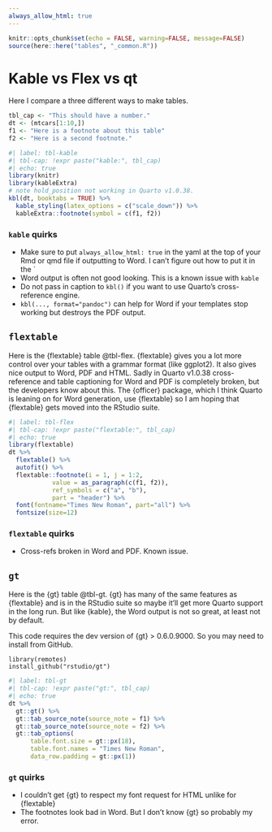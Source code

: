 ```yaml
---
always_allow_html: true
---
```


```r
knitr::opts_chunk$set(echo = FALSE, warning=FALSE, message=FALSE)
source(here::here("tables", "_common.R"))
```

# Kable vs Flex vs qt {#sec-kableflexgt}

Here I compare a three different ways to make tables.

```r
tbl_cap <- "This should have a number."
dt <- (mtcars[1:10,])
f1 <- "Here is a footnote about this table"
f2 <- "Here is a second footnote."
```

```r
#| label: tbl-kable
#| tbl-cap: !expr paste("kable:", tbl_cap)
#| echo: true
library(knitr)
library(kableExtra)
# note hold_position not working in Quarto v1.0.38.
kbl(dt, booktabs = TRUE) %>%
  kable_styling(latex_options = c("scale_down")) %>%
  kableExtra::footnote(symbol = c(f1, f2))
```

### `kable` quirks

-   Make sure to put `always_allow_html: true` in the yaml at the top of your Rmd or qmd file if outputting to Word. I can't figure out how to put it in the \`
-   Word output is often not good looking. This is a known issue with `kable`
-   Do not pass in caption to `kbl()` if you want to use Quarto's cross-reference engine.
-   `kbl(..., format="pandoc")` can help for Word if your templates stop working but destroys the PDF output.

## `flextable`

Here is the {flextable} table @tbl-flex. {flextable} gives you a lot more control over your tables with a grammar format (like ggplot2). It also gives nice output to Word, PDF and HTML. Sadly in Quarto v1.0.38 cross-reference and table captioning for Word and PDF is completely broken, but the developers know about this. The {officer} package, which I think Quarto is leaning on for Word generation, use {flextable} so I am hoping that {flextable} gets moved into the RStudio suite.

```r
#| label: tbl-flex
#| tbl-cap: !expr paste("flextable:", tbl_cap)
#| echo: true
library(flextable)
dt %>%
  flextable() %>%
  autofit() %>%
  flextable::footnote(i = 1, j = 1:2,
            value = as_paragraph(c(f1, f2)),
            ref_symbols = c("a", "b"),
            part = "header") %>%
  font(fontname="Times New Roman", part="all") %>%
  fontsize(size=12)
```

### `flextable` quirks

-   Cross-refs broken in Word and PDF. Known issue.

## `gt`

Here is the {gt} table @tbl-gt. {gt} has many of the same features as {flextable} and is in the RStudio suite so maybe it'll get more Quarto support in the long run. But like {kable}, the Word output is not so great, at least not by default.

::: callout-warning
This code requires the dev version of {gt} > 0.6.0.9000. So you may need to install from GitHub.
```
library(remotes)
install_github("rstudio/gt")
```
:::

```r
#| label: tbl-gt
#| tbl-cap: !expr paste("gt:", tbl_cap)
#| echo: true
dt %>%
  gt::gt() %>%
  gt::tab_source_note(source_note = f1) %>%
  gt::tab_source_note(source_note = f2) %>%
  gt::tab_options(
      table.font.size = gt::px(18), 
      table.font.names = "Times New Roman",
      data_row.padding = gt::px(1))
```

### `gt` quirks

-   I couldn't get {gt} to respect my font request for HTML unlike for {flextable}
- The footnotes look bad in Word. But I don't know {gt} so probably my error.

```{=openxml}
<w:p><w:r><w:br w:type="page"/></w:r></w:p>
```
